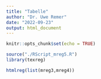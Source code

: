 ```yaml
---
title: "Tabelle"
author: "Dr. Uwe Remer"
date: "2022-09-23"
output: html_document
---
```


```r
knitr::opts_chunk$set(echo = TRUE)
```

```r
source("./RScript_mreg5.R")
library(texreg)
```

```r
htmlreg(list(mreg3,mreg4))
```
